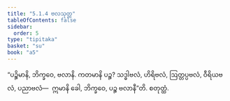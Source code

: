 ```yaml
---
title: "5.1.4 ဗလသုတ္တ"
tableOfContents: false
sidebar:
  order: 5
type: "tipitaka"
basket: "su"
book: "a5"
---
```



<DynamicBreadcrumb />

<Division number="204" book="a5">

<Paragraph number="1200" book="a5">
“ပဉ္စိမာနိ, ဘိက္ခဝေ, ဗလာနိ. ကတမာနိ ပဉ္စ? သဒ္ဓါဗလံ, ဟိရိဗလံ, ဩတ္တပ္ပဗလံ, ဝီရိယဗလံ, ပညာဗလံ—  ဣမာနိ ခေါ, ဘိက္ခဝေ, ပဉ္စ ဗလာနီ”တိ.

</Paragraph>
</Division>

<Paragraph number="1201" type="center" book="a5">
စတုတ္ထံ.
</Paragraph>